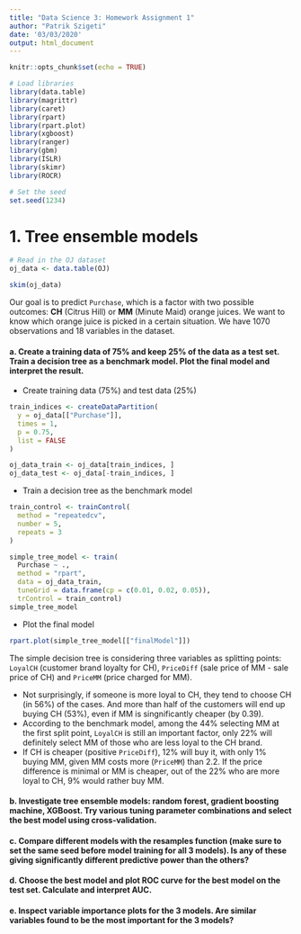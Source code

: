 ```yaml
---
title: "Data Science 3: Homework Assignment 1"
author: "Patrik Szigeti"
date: '03/03/2020'
output: html_document
---
```


```r
knitr::opts_chunk$set(echo = TRUE)
```

```r
# Load libraries
library(data.table)
library(magrittr)
library(caret)
library(rpart)
library(rpart.plot)
library(xgboost)
library(ranger)
library(gbm)
library(ISLR)
library(skimr)
library(ROCR)

# Set the seed
set.seed(1234)
```

# 1. Tree ensemble models

```r
# Read in the OJ dataset
oj_data <- data.table(OJ)
```

```r
skim(oj_data)
```

Our goal is to predict `Purchase`, which is a factor with two possible outcomes: __CH__ (Citrus Hill) or __MM__ (Minute Maid) orange juices. We want to know which orange juice is picked in a certain situation. We have 1070 observations and 18 variables in the dataset.

#### a. Create a training data of 75% and keep 25% of the data as a test set. Train a decision tree as a benchmark model. Plot the final model and interpret the result.

* Create training data (75%) and test data (25%)

```r
train_indices <- createDataPartition(
  y = oj_data[["Purchase"]],
  times = 1,
  p = 0.75,
  list = FALSE
)

oj_data_train <- oj_data[train_indices, ]
oj_data_test <- oj_data[-train_indices, ]
```

* Train a decision tree as the benchmark model

```r
train_control <- trainControl(
  method = "repeatedcv",
  number = 5,
  repeats = 3
)

simple_tree_model <- train(
  Purchase ~ .,
  method = "rpart",
  data = oj_data_train,
  tuneGrid = data.frame(cp = c(0.01, 0.02, 0.05)),
  trControl = train_control)
simple_tree_model
```

* Plot the final model

```r
rpart.plot(simple_tree_model[["finalModel"]])
```

The simple decision tree is considering three variables as splitting points: `LoyalCH` (customer brand loyalty for CH), `PriceDiff` (sale price of MM - sale price of CH) and `PriceMM` (price charged for MM). 

* Not surprisingly, if someone is more loyal to CH, they tend to choose CH (in 56%) of the cases. And more than half of the customers will end up buying CH (53%), even if MM is singnificantly cheaper (by 0.39).
* According to the benchmark model, among the 44% selecting MM at the first split point, `LoyalCH` is still an important factor, only 22% will definitely select MM of those who are less loyal to the CH brand.
* If CH is cheaper (positive `PriceDiff`), 12% will buy it, with only 1% buying MM, given MM costs more (`PriceMM`) than 2.2. If the price difference is minimal or MM is cheaper, out of the 22% who are more loyal to CH, 9% would rather buy MM.

#### b. Investigate tree ensemble models: random forest, gradient boosting machine, XGBoost. Try various tuning parameter combinations and select the best model using cross-validation.

#### c. Compare different models with the resamples function (make sure to set the same seed before model training for all 3 models). Is any of these giving significantly different predictive power than the others?

#### d. Choose the best model and plot ROC curve for the best model on the test set. Calculate and interpret AUC.

#### e. Inspect variable importance plots for the 3 models. Are similar variables found to be the most important for the 3 models?


